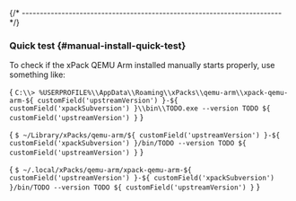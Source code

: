 

{/* ------------------------------------------------------------------------ */}

### Quick test {#manual-install-quick-test}

To check if the xPack QEMU Arm installed manually starts properly, use something like:

<Tabs groupId="operating-systems">
<TabItem value="windows" label="Windows" default>

<CodeBlock language="console"> {
`C:\\> %USERPROFILE%\\AppData\\Roaming\\xPacks\\qemu-arm\\xpack-qemu-arm-${ customField('upstreamVersion') }-${ customField('xpackSubversion') }\\bin\\TODO.exe --version
TODO ${ customField('upstreamVersion') }`
} </CodeBlock>

</TabItem>
<TabItem value="macos" label="macOS">

<CodeBlock language="console"> {
`$ ~/Library/xPacks/qemu-arm/${ customField('upstreamVersion') }-${ customField('xpackSubversion') }/bin/TODO --version
TODO ${ customField('upstreamVersion') }`
} </CodeBlock>

</TabItem>
<TabItem value="linux" label="GNU/Linux">

<CodeBlock language="console"> {
`$ ~/.local/xPacks/qemu-arm/xpack-qemu-arm-${ customField('upstreamVersion') }-${ customField('xpackSubversion') }/bin/TODO --version
TODO ${ customField('upstreamVersion') }`
} </CodeBlock>

</TabItem>
</Tabs>
